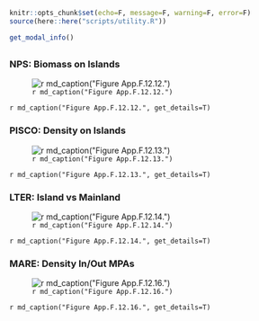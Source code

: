 ```r
knitr::opts_chunk$set(echo=F, message=F, warning=F, error=F)
source(here::here("scripts/utility.R"))
```
```r
get_modal_info()
```

## {.tabset}

### NPS: Biomass on Islands 

![`r md_caption("Figure App.F.12.12.")`](../img/cinms_cr/App.F.12.12.sheephead_PISCO.jpg)

`r md_caption("Figure App.F.12.12.", get_details=T)`

### PISCO: Density on Islands

![`r md_caption("Figure App.F.12.13.")`](../img/cinms_cr/App.F.12.13.Semicossyphus_pulcher_CINP.jpg)

`r md_caption("Figure App.F.12.13.", get_details=T)`

### LTER: Island vs Mainland

![`r md_caption("Figure App.F.12.14.")`](../img/cinms_cr/App.F.12.14.Sheephead_LTER.jpg)

`r md_caption("Figure App.F.12.14.", get_details=T)`


### MARE: Density In/Out MPAs

![`r md_caption("Figure App.F.12.16.")`](../img/cinms_cr/App.F.12.16.sheephead_MARE.jpg)

`r md_caption("Figure App.F.12.16.", get_details=T)`


 